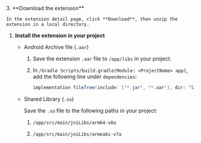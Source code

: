 <PlatformWrapper platform="android">
3. **Download the extension**

    In the extension detail page, click **Download**, then unzip the extension in a local directory.

1. **Install the extension in your project**

    - Android Archive file (`.aar`)

        1.  Save the extension `.aar` file to `/app/libs` in your project.

        2.  In `/Gradle Scripts/build.gradle(Module: <ProjectName> app)`, add the following line under `dependencies`:

            ```java
            implementation fileTree(include: ['*.jar', '*.aar'], dir: 'libs')
            ```

    - Shared Library (`.so`)

        Save the `.so` file to the following paths in your project:

        1.  `/app/src/main/jniLibs/arm64-v8a`

        2.  `/app/src/main/jniLibs/armeabi-v7a`

</PlatformWrapper>
